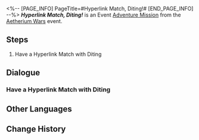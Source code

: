 <%-- [PAGE_INFO]
PageTitle=#Hyperlink Match, Diting!#
[END_PAGE_INFO] --%>
{{Stub|Dialogue.}}
{{Mission Infobox
|id            = 8014131
|title         = 
|image         = <!--Mission Hyperlink Match, Diting!.png-->
|type          = Adventure
|event_name    = Aetherium Wars
|chapter       = 
|requirements  = 
* [[Adventure Mission]] ''[[Hyperlink Match, Natasha!]]'' completed
* [[Adventure Mission]] ''[[Hyperlink Match, Clara!]]'' completed
* [[Adventure Mission]] ''[[Hyperlink Match, Gepard!]]'' completed
* [[Adventure Mission]] ''[[Hyperlink Match, Lynx!]]'' completed
|summary       = <!--official mission summary from Fate's Atlas-->
|characters    = Diting; Trailblazer
|startLocation = [[Jarilo-VI]] - [[Old Weapon Testing Ground]]
|world         = Jarilo-VI
|area          = Old Weapon Testing Ground
|prev          = Hyperlink Match, Lynx!
|next          = 
|rewards       = 
}}
'''''Hyperlink Match, Diting!''''' is an Event [[Adventure Mission]] from the [[Aetherium Wars]] event.

==Steps==
# Have a Hyperlink Match with Diting

<!--
==Gameplay Notes==

--><!--
==Trial Character==

-->
==Dialogue==
{{Stub Dialogue}}
===Have a Hyperlink Match with Diting{{subst:void|<!--801413101-->}}===
{{Mission Description|type=adventure|location=Old Weapon Testing Ground|The core gameplay loop behind Aetherium Wars is "dueling." Challenge different players and show your true strength!}}
{{Dialogue Start}}
:{{tx}}
{{Dialogue End}}

==Other Languages==
{{Other Languages
|en   = Hyperlink Match, Diting!
|zhs  = 超链接对决！谛听
|zht  = 超連結對決！諦聽
|ja   = ハイパーリンクバトル！諦聴
|ko   = 하이퍼링크 대결! 경청
|es   = Enfrentamiento de hipervínculos: Diting
|fr   = Combat hyperlink&nbsp;: Truffie&nbsp;!
|ru   = Матч! Дитин!
|th   = ประลองไฮเปอร์ลิงก์กับ Diting!
|vi   = Quyết Đấu Siêu Liên Kết! Diting
|de   = Hyperlinkmatch, Diting!
|id   = Duel Hyperlink, Diting!
|pt   = Batalha de Hyperlink, Diting!
}}

==Change History==
{{Change History|1.4}}
